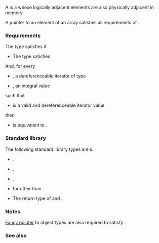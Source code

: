 {{cpp/named req/title|ContiguousIterator|notes={{mark since c++17}}}}
{{cpp/named req/navbar}}

A {{named req|ContiguousIterator}} is a {{named req|Iterator}} whose logically adjacent elements are also physically adjacent in memory.

A pointer to an element of an array satisfies all requirements of {{named req/core|ContiguousIterator}}.

===Requirements===
The type {{c|It}} satisfies {{named req/core|ContiguousIterator}} if
* The type {{c|It}} satisfies {{named req|Iterator}}

And, for every
* {{c|a}}, a dereferenceable iterator of type {{c|It}}
* {{c|n}}, an integral value

such that 

* {{c|a + n}} is a valid and dereferenceable iterator value

then

* {{c|*(a + n)}} is equivalent to {{c|*(std::addressof(*a) + n)}}.

===Standard library===
The following standard library types are {{named req|ContiguousIterator}}s.

* {{ltt|cpp/container/array|array::iterator}}.
* {{ltt|cpp/string/basic_string_view|basic_string_view::iterator}}.
* {{ltt|cpp/string/basic_string|basic_string::iterator}}.
* {{ltt|cpp/container/vector|vector::iterator}} for {{tt|value_type}} other than {{c|bool}}.
* The return type of {{ltt|cpp/numeric/valarray/begin2|begin{{dsc small|(valarray)}}}} and {{ltt|cpp/numeric/valarray/end2|end{{dsc small|(valarray)}}}}.

===Notes===
[[cpp/named req/Allocator#Fancy pointers|Fancy pointer]] to object types are also required to satisfy {{named req/core|ContiguousIterator}}.

{{rrev|since=c++20|
{{named req/core|ContiguousIterator}} is replaced with the {{lconcept|contiguous_iterator}} concept: iterator types in the standard library that are required to satisfy {{named req/core|ContiguousIterator}} in C++17 are required to model {{tt|contiguous_iterator}} in C++20.
}}

===See also===
{{dsc begin}}
{{dsc inc | cpp/iterator/dsc contiguous_iterator}}
{{see_also_iterator_library}}
{{dsc end}}

{{langlinks|de|es|fr|it|ja|pt|ru|zh}}